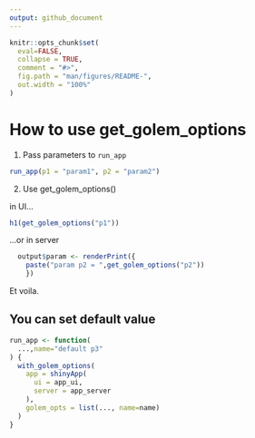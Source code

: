 ```yaml
---
output: github_document
---
```


<!-- README.md is generated from README.Rmd. Please edit that file -->

```r
knitr::opts_chunk$set(
  eval=FALSE,
  collapse = TRUE,
  comment = "#>",
  fig.path = "man/figures/README-",
  out.width = "100%"
)
```

# How to use get_golem_options 

1. Pass parameters to `run_app`

```r
run_app(p1 = "param1", p2 = "param2")
```

2. Use get_golem_options()

in UI...

```r
h1(get_golem_options("p1"))
```

...or in server

```r
  output$param <- renderPrint({
    paste("param p2 = ",get_golem_options("p2"))
    })
```

Et voila.

## You can set default value

```r
run_app <- function(
  ...,name="default p3"
) {
  with_golem_options(
    app = shinyApp(
      ui = app_ui, 
      server = app_server
    ), 
    golem_opts = list(..., name=name)
  )
}
```

